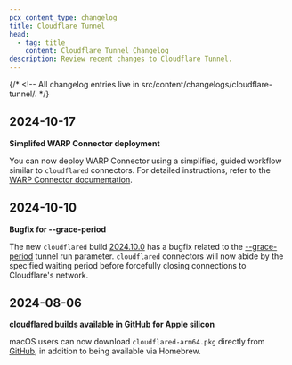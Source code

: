 ```yaml
---
pcx_content_type: changelog
title: Cloudflare Tunnel
head:
  - tag: title
    content: Cloudflare Tunnel Changelog
description: Review recent changes to Cloudflare Tunnel.
---
```



<Render file="survey" />

{/* <!-- All changelog entries live in src/content/changelogs/cloudflare-tunnel/. */}

<ProductChangelog
	product="cloudflare-tunnel"
	hideEntry="2024-06-16-cloudflare-one"
/>

## 2024-10-17

**Simplifed WARP Connector deployment**

You can now deploy WARP Connector using a simplified, guided workflow similar to `cloudflared` connectors. For detailed instructions, refer to the [WARP Connector documentation](/cloudflare-one/connections/connect-networks/private-net/warp-connector/).

## 2024-10-10

**Bugfix for --grace-period**

The new `cloudflared` build [2024.10.0](https://github.com/cloudflare/cloudflared/releases/tag/2024.10.0) has a bugfix related to the [--grace-period](/cloudflare-one/connections/connect-networks/configure-tunnels/cloudflared-parameters/run-parameters/#grace-period) tunnel run parameter. `cloudflared` connectors will now abide by the specified waiting period before forcefully closing connections to Cloudflare's network.

## 2024-08-06

**cloudflared builds available in GitHub for Apple silicon**

macOS users can now download `cloudflared-arm64.pkg` directly from [GitHub](https://github.com/cloudflare/cloudflared/releases), in addition to being available via Homebrew.
